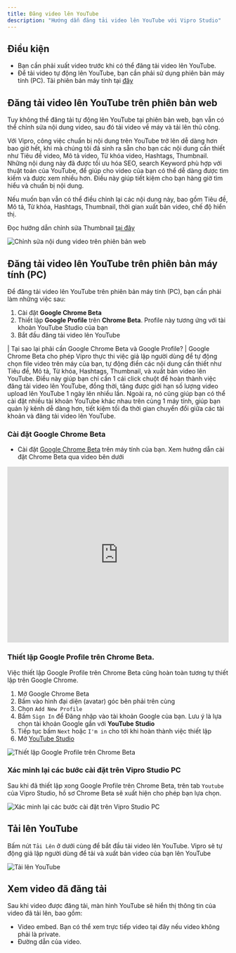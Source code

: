 ```yaml
---
title: Đăng video lên YouTube
description: "Hướng dẫn đăng tải video lên YouTube với Vipro Studio"
---
```


## Điều kiện

- Bạn cần phải xuất video trước khi có thể đăng tải video lên YouTube.
- Để tải video tự động lên YouTube, bạn cần phải sử dụng phiên bản máy tính (PC). Tải phiên bản máy tính tại [đây](https://vipro.studio/dashboard)

## Đăng tải video lên YouTube trên phiên bản web

Tuy không thể đăng tải tự động lên YouTube tại phiên bản web, bạn vẫn có thể chỉnh sửa nội dung video, sau đó tải video về máy và tải lên thủ công.

Với Vipro, công việc chuẩn bị nội dung trên YouTube trở lên dễ dàng hơn bao giờ hết, khi mà chúng tôi đã sinh ra sẵn cho bạn các nội dung cần thiết như Tiêu đề video, Mô tả video, Từ khóa video, Hashtags, Thumbnail. Những nội dung này đã được tối ưu hóa SEO, search Keyword phù hợp với thuật toán của YouTube, để giúp cho video của bạn có thể dễ dàng được tìm kiếm và được xem nhiều hơn. Điều này giúp tiết kiệm cho bạn hàng giờ tìm hiểu và chuẩn bị nội dung.

Nếu muốn bạn vẫn có thể điều chỉnh lại các nội dung này, bao gồm Tiêu đề, Mô tả, Từ khóa, Hashtags, Thumbnail, thời gian xuất bản video, chế độ hiển thị.

Đọc hướng dẫn chỉnh sửa Thumbnail [tại đây](/usage/edit-video/thumbnail-editor)

<img
  src='/vi/images/usage/publish-video/youtube-edit-metadata.jpg'
  alt='Chỉnh sửa nội dung video trên phiên bản web'
  className='rounded-lg'
/>

## Đăng tải video lên YouTube trên phiên bản máy tính (PC)

Để đăng tải video lên YouTube trên phiên bản máy tính (PC), bạn cần phải làm những việc sau:

1. Cài đặt **Google Chrome Beta**
2. Thiết lập **Google Profile** trên **Chrome Beta**. Profile này tương ứng với tài khoản YouTube Studio của bạn
3. Bắt đầu đăng tải video lên YouTube

| Tại sao lại phải cần Google Chrome Beta và Google Profile?
| Google Chrome Beta cho phép Vipro thực thi việc giả lập người dùng để tự động chọn file video trên máy của bạn, tự động điền các nội dung cần thiết như Tiêu đề, Mô tả, Từ khóa, Hashtags, Thumbnail, và xuất bản video lên YouTube. Điều này giúp bạn chỉ cần 1 cái click chuột để hoàn thành việc đăng tải video lên YouTube, đồng thời, tăng được giới hạn số lượng video upload lên YouTube 1 ngày lên nhiều lần. Ngoài ra, nó cũng giúp bạn có thể cài đặt nhiều tài khoản YouTube khác nhau trên cùng 1 máy tính, giúp bạn quản lý kênh dễ dàng hơn, tiết kiệm tối đa thời gian chuyển đổi giữa các tài khoản và đăng tải video lên YouTube.

### Cài đặt Google Chrome Beta

- Cài đặt [Google Chrome Beta](https://www.google.com/chrome/beta) trên máy tính của bạn. Xem hướng dẫn cài đặt Chrome Beta qua video bên dưới

<iframe
  src='https://www.youtube.com/embed/Dkfen8hXF9c'
  width='100%'
  height='400'
  frameBorder='0'
  allowFullScreen
></iframe>

### Thiết lập Google Profile trên Chrome Beta.

Việc thiết lập Google Profile trên Chrome Beta cũng hoàn toàn tương tự thiết lập trên Google Chrome.

1. Mở Google Chrome Beta
2. Bấm vào hình đại diện (avatar) góc bên phải trên cùng
3. Chọn `Add New Profile`
4. Bấm `Sign In` để Đăng nhập vào tài khoản Google của bạn. Lưu ý là lựa chọn tài khoản Google gắn với **YouTube Studio**
5. Tiếp tục bấm `Next` hoặc `I'm in` cho tới khi hoàn thành việc thiết lập
6. Mở [YouTube Studio](https://studio.youtube.com)

<img
  src='/vi/images/usage/publish-video/youtube-profile.jpg'
  alt='Thiết lập Google Profile trên Chrome Beta'
  className='rounded-lg'
/>

### Xác minh lại các bước cài đặt trên Vipro Studio PC

Sau khi đã thiết lập xong Google Profile trên Chrome Beta, trên tab `Youtube` của Vipro Studio, hồ sơ Chrome Beta sẽ xuất hiện cho phép bạn lựa chọn.

<img
  src='/vi/images/usage/publish-video/youtube-profile-selected.jpg'
  alt='Xác minh lại các bước cài đặt trên Vipro Studio PC'
  className='rounded-lg'
/>

## Tải lên YouTube

Bấm nút `Tải Lên` ở dưới cùng để bắt đầu tải video lên YouTube. Vipro sẽ tự động giả lập người dùng để tải và xuất bản video của bạn lên YouTube

<img
  src='/vi/images/usage/publish-video/upload-video.jpg'
  alt='Tải lên YouTube'
  className='rounded-lg'
/>

## Xem video đã đăng tải

Sau khi video được đăng tải, màn hình YouTube sẽ hiển thị thông tin của video đã tải lên, bao gồm:

- Video embed. Bạn có thể xem trực tiếp video tại đây nếu video không phải là private.
- Đường dẫn của video.
